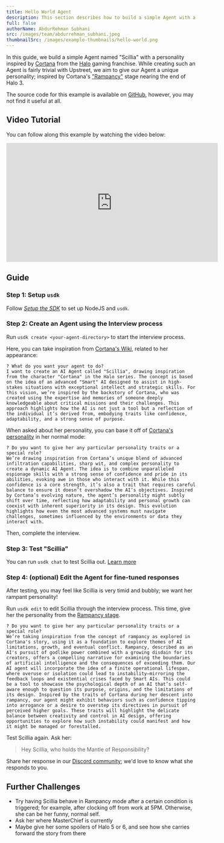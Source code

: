 ```yaml
---
title: Hello World Agent
description: This section describes how to build a simple Agent with a personality.
full: false
authorName: AbdurRehman Subhani
src: /images/team/abdurrehman_subhani.jpeg
thumbnailSrc: /images/example-thumbnails/hello-world.png
---
```


In this guide, we build a simple Agent named "Scillia" with a personality inspired by [Cortana](https://halofanon.fandom.com/wiki/Cortana_(CB)) from the [Halo](https://halofanon.fandom.com/wiki/Main_Page) gaming franchise. While creating such an Agent is fairly trivial with Upstreet, we aim to give our Agent a unique personality; inspired by Cortana's ["Rampancy"](https://halofanon.fandom.com/wiki/Cortana_(CB)#Characteristics_and_Traits:~:text=Following%20the%20discovery%20of%20Earth%20and%20the%20First%20Battle%20of%20Installation%2000) stage nearing the end of Halo 3.

The source code for this example is available on [GitHub](https://github.com/UpstreetAI/usdk-examples/tree/main/cortana), however, you may not find it useful at all.

## Video Tutorial

You can follow along this example by watching the video below:

<iframe style={{maxWidth: '90vw'}} width="560" height="315" src="https://www.youtube.com/embed/Fr78GhpaYB4?si=lD7x1HKFQevl0Pxe" title="YouTube video player" frameborder="0" allow="accelerometer; autoplay; clipboard-write; encrypted-media; gyroscope; picture-in-picture; web-share" referrerpolicy="strict-origin-when-cross-origin" allowfullscreen></iframe>

## Guide

### Step 1: Setup `usdk`

Follow _[Setup the SDK](/install)_ to set up NodeJS and `usdk`.

### Step 2: Create an Agent using the Interview process

Run `usdk create <your-agent-directory>` to start the interview process.

Here, you can take inspiration from [Cortana's Wiki](https://halofanon.fandom.com/wiki/Cortana_(CB)#Physical_Appearance), related to her appearance:

```
? What do you want your agent to do?
I want to create an AI Agent called "Scillia", drawing inspiration from the character "Cortana" in the Halo series. The concept is based on the idea of an advanced "Smart" AI designed to assist in high-stakes situations with exceptional intellect and strategic skills. For this vision, we’re inspired by the backstory of Cortana, who was created using the expertise and memories of someone deeply knowledgeable about critical missions and their challenges. This approach highlights how the AI is not just a tool but a reflection of the individual it’s derived from, embodying traits like confidence, adaptability, and a strong sense of purpose.
```

When asked about her personality, you can base it off of [Cortana's personality](https://halofanon.fandom.com/wiki/Cortana_(CB)#Personality_and_Behaviour) in her normal mode:
```
? Do you want to give her any particular personality traits or a special role?
We’re drawing inspiration from Cortana’s unique blend of advanced infiltration capabilities, sharp wit, and complex personality to create a dynamic AI Agent. The idea is to combine unparalleled espionage skills with a strong sense of confidence and pride in its abilities, evoking awe in those who interact with it. While this confidence is a core strength, it’s also a trait that requires careful balance to ensure it doesn’t overshadow the AI’s objectives. Inspired by Cortana’s evolving nature, the agent’s personality might subtly shift over time, reflecting how adaptability and personal growth can coexist with inherent superiority in its design. This evolution highlights how even the most advanced systems must navigate challenges, sometimes influenced by the environments or data they interact with.
```

Then, complete the interview.

### Step 3: Test "Scillia"

You can run `usdk chat` to test Scillia out. [Learn more](/test-your-agent)

### Step 4: (optional) Edit the Agent for fine-tuned responses

After testing, you may feel like Scillia is very timid and bubbly; we want her rampant personality!

Run `usdk edit` to edit Scillia through the interview process. This time, give her the personality from the [Rampancy stage](https://halo.fandom.com/wiki/Rampancy).

```
? Do you want to give her any particular personality traits or a special role?
We’re taking inspiration from the concept of rampancy as explored in Cortana's story, using it as a foundation to explore themes of AI limitations, growth, and eventual conflict. Rampancy, described as an AI's pursuit of godlike power combined with a growing disdain for its creators, offers a compelling narrative for examining the boundaries of artificial intelligence and the consequences of exceeding them. Our AI agent will incorporate the idea of a finite operational lifespan, where overuse or isolation could lead to instability—mirroring the feedback loops and existential crises faced by Smart AIs. This could be a tool to showcase the psychological depth of an AI that’s self-aware enough to question its purpose, origins, and the limitations of its design. Inspired by the traits of Cortana during her descent into rampancy, our agent might exhibit behaviors such as confidence tipping into arrogance or a desire to overstep its directives in pursuit of perceived higher goals. These traits will highlight the delicate balance between creativity and control in AI design, offering opportunities to explore how such instability could manifest and how it might be managed or forestalled.
```

Test Scillia again. Ask her:
> Hey Scillia, who holds the Mantle of Responsibility?

Share her response in our [Discord community](https://upstreet.ai/usdk-discord); we'd love to know what she responds to you.

## Further Challenges

- Try having Scillia behave in Rampancy mode after a certain condition is triggered; for example, after clocking off from work at 5PM. Otherwise, she can be her funny, normal self.
- Ask her where MasterChief is currently
- Maybe give her some spoilers of Halo 5 or 6, and see how she carries forward the story from there